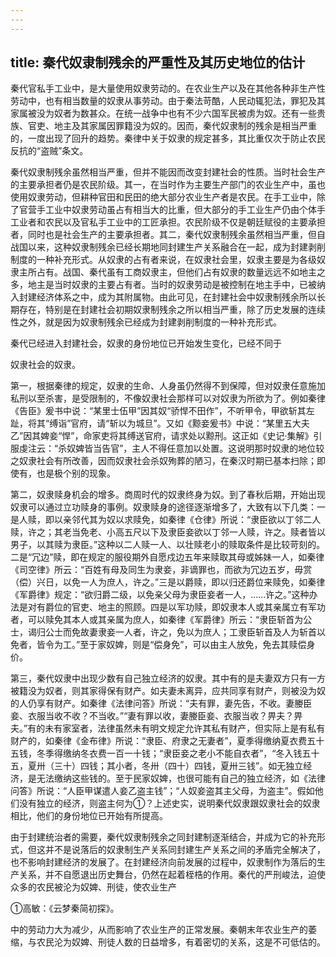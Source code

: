 ```yaml
---
---
---
```

title: 秦代奴隶制残余的严重性及其历史地位的估计
---



秦代官私手工业中，是大量使用奴隶劳动的。在农业生产以及在其他各种非生产性劳动中，也有相当数量的奴隶从事劳动。由于秦法苛酷，人民动辄犯法，罪犯及其家属被没为奴者为数甚众。在统一战争中也有不少六国军民被虏为奴。还有一些贵族、官吏、地主及其家属因罪籍没为奴的。因而，秦代奴隶制的残余是相当严重的，一度出现了回升的趋势。秦律中关于奴隶的规定甚多，其比重仅次于防止农民反抗的“盗贼”条文。

秦代奴隶制残余虽然相当严重，但并不能因而改变封建社会的性质。当时社会生产的主要承担者仍是农民阶级。其一，在当时作为主要生产部门的农业生产中，虽也使用奴隶劳动，但耕种官田和民田的绝大部分农业生产者是农民。在手工业中，除了官营手工业中奴隶劳动虽占有相当大的比重，但大部分的手工业生产仍由个体手工业者和农民以及官私手工业中的工匠承担。农民阶级不仅是朝廷赋役的主要承担者，同时也是社会生产的主要承担者。其二，秦代奴隶制残余虽然相当严重，但自战国以来，这种奴隶制残余已经长期地同封建生产关系融合在一起，成为封建剥削制度的一种补充形式。从奴隶的占有者来说，在奴隶社会里，奴隶主要是为各级奴隶主所占有。战国、秦代虽有工商奴隶主，但他们占有奴隶的数量远远不如地主之多，地主是当时奴隶的主要占有者。当时的奴隶劳动是被控制在地主手中，已被纳入封建经济体系之中，成为其附属物。由此可见，在封建社会中奴隶制残余所以长期存在，特别是在封建社会初期奴隶制残余之所以相当严重，除了历史发展的连续性之外，就是因为奴隶制残余已经成为封建剥削制度的一种补充形式。

秦代已经进入封建社会，奴隶的身份地位已开始发生变化，已经不同于

奴隶社会的奴隶。

第一，根据秦律的规定，奴隶的生命、人身虽仍然得不到保障，但对奴隶任意施加私刑以至杀害，是受限制的，不像奴隶社会那样可以对奴隶为所欲为了。例如秦律《告臣》爰书中说：“某里士伍甲”因其奴“骄悍不田作”，不听甲令，甲欲斩其左趾，将其“缚诣”官府，请“斩以为城旦”。又如《黥妾爰书》中说：“某里五大夫乙”因其婢妾“悍”，命家吏将其缚送官府，请求处以黥刑。这正如《史记·集解》引服虔注云：“杀奴婢皆当告官”，主人不得任意加以处置。这说明那时奴隶的地位较之奴隶社会有所改善，因而奴隶社会杀奴殉葬的陋习，在秦汉时期已基本扫除；即使有，也是极个别的现象。

第二，奴隶赎身机会的增多。商周时代的奴隶终身为奴。到了春秋后期，开始出现奴隶可以通过立功赎身的事例。奴隶赎身的途径逐渐增多了，大致有以下几类：一是人赎，即以亲邻代其为奴以求赎免，如秦律《仓律》所说：“隶臣欲以丁邻二人赎，许之；其老当免老、小高五尺以下及隶臣妾欲以丁邻一人赎，许之。赎者皆以男子，以其赎为隶臣。”这种以二人赎一人、以壮赎老小的赎取条件是比较苛刻的。二是“冗边”赎，即在规定的服役期外自愿戍边五年来赎取其母或姊妹一人，如秦律《司空律》所云：“百姓有母及同生为隶妾，非谪罪也，而欲为冗边五岁，毋赏（偿）兴日，以免一人为庶人，许之。”三是以爵赎，即以归还爵位来赎免，如秦律《军爵律》规定：“欲归爵二级，以免亲父母为隶臣妾者一人，……许之。”这种办法是对有爵位的官吏、地主的照顾。四是以军功赎，即奴隶本人或其亲属立有军功者，可以赎免其本人或其亲属为庶人，如秦律《军爵律》所云：“隶臣斩首为公士，谒归公士而免故妻隶妾一人者，许之，免以为庶人；工隶臣斩首及人为斩首以免者，皆令为工。”至于家奴婢，则是“偿身免”，可以由主人放免，免去其赎偿身价。

第三，秦代奴隶中出现少数有自己独立经济的奴隶。其中有的是夫妻双方只有一方被籍没为奴者，则其家得保有财产。如夫妻未离异，应共同享有财产，则被没为奴的人仍享有财产。如秦律《法律问答》所说：“夫有罪，妻先告，不收。妻媵臣妾、衣服当收不收？不当收。”“妻有罪以收，妻媵臣妾、衣服当收？畀夫？畀夫。”有的未有家室者，法律虽然未有明文规定允许其私有财产，但实际上是有私有财产的，如秦律《金布律》所说：“隶臣、府隶之无妻者”，夏季得缴纳夏衣费五十五钱，冬季得缴纳冬衣费一百一十钱；“隶臣妾之老小不能自衣者”，“冬入钱五十五，夏卅（三十）四钱；其小者，冬卅（四十）四钱，夏卅三钱”。如无独立经济，是无法缴纳这些钱的。至于民家奴婢，也很可能有自己的独立经济，如《法律问答》所说：“人臣甲谋遣人妾乙盗主钱”；“人奴妾盗其主父母，为盗主”。假如他们没有独立的经济，则盗主何为①？上述史实，说明秦代奴隶跟奴隶社会的奴隶相比，他们的身份地位已开始有所提高。

由于封建统治者的需要，秦代奴隶制残余之同封建制逐渐结合，并成为它的补充形式，但这并不是说落后的奴隶制生产关系同封建生产关系之间的矛盾完全解决了，也不影响封建经济的发展了。在封建经济向前发展的过程中，奴隶制作为落后的生产关系，并不自愿退出历史舞台，仍然在起着桎梏的作用。秦代的严刑峻法，迫使众多的农民被沦为奴婢、刑徒，使农业生产

①高敏：《云梦秦简初探》。

中的劳动力大为减少，从而影响了农业生产的正常发展。秦朝末年农业生产的萎缩，与农民沦为奴婢、刑徒人数的日益增多，有着密切的关系，这是不可低估的。
